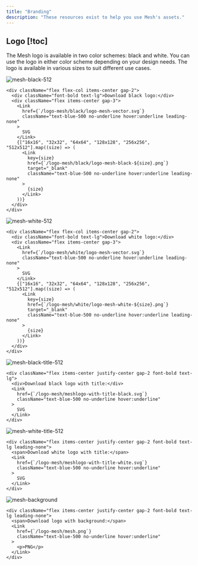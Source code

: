 ```yaml
---
title: "Branding"
description: "These resources exist to help you use Mesh's assets."
---
```


## Logo [!toc]

The Mesh logo is available in two color schemes: black and white. You can use the logo in either color scheme depending on your design needs. The logo is available in various sizes to suit different use cases.

<Cards className="mb-16 mt-10">
  <Card>
    <Image
      src="/logo-mesh/black/logo-mesh-black-512x512.png"
      width={500}
      height={250}
      alt="mesh-black-512"
      className="bg-white rounded"
    />

    <div className="flex flex-col items-center gap-2">
      <div className="font-bold text-lg">Download black logo:</div>
      <div className="flex items-center gap-3">
        <Link
          href={`/logo-mesh/black/logo-mesh-vector.svg`}
          className="text-blue-500 no-underline hover:underline leading-none"
        >
          SVG
        </Link>
        {["16x16", "32x32", "64x64", "128x128", "256x256", "512x512"].map((size) => (
          <Link
            key={size}
            href={`/logo-mesh/black/logo-mesh-black-${size}.png`}
            target="_blank"
            className="text-blue-500 no-underline hover:underline leading-none"
          >
            {size}
          </Link>
        ))}
      </div>
    </div>
  </Card>

  <Card>
    <Image
      src="/logo-mesh/white/logo-mesh-white-512x512.png"
      width={500}
      height={250}
      alt="mesh-white-512"
      className="bg-black rounded"
    />

    <div className="flex flex-col items-center gap-2">
      <div className="font-bold text-lg">Download white logo:</div>
      <div className="flex items-center gap-3">
        <Link
          href={`/logo-mesh/white/logo-mesh-vector.svg`}
          className="text-blue-500 no-underline hover:underline leading-none"
        >
          SVG
        </Link>
        {["16x16", "32x32", "64x64", "128x128", "256x256", "512x512"].map((size) => (
          <Link
            key={size}
            href={`/logo-mesh/white/logo-mesh-white-${size}.png`}
            target="_blank"
            className="text-blue-500 no-underline hover:underline leading-none"
          >
            {size}
          </Link>
        ))}
      </div>
    </div>
  </Card>
</Cards>

<Cards className="mb-16">
  <Card>
    <Image
      src="/logo-mesh/meshlogo-with-title-black.svg"
      width={500}
      height={250}
      alt="mesh-black-title-512"
      className="bg-white rounded mb-0"
    />

    <div className="flex items-center justify-center gap-2 font-bold text-lg">
      <div>Download black logo with title:</div>
      <Link
        href={`/logo-mesh/meshlogo-with-title-black.svg`}
        className="text-blue-500 no-underline hover:underline"
      >
        SVG
      </Link>
    </div>
  </Card>

  <Card>
    <Image
      src="/logo-mesh/meshlogo-with-title-white.svg"
      width={500}
      height={250}
      alt="mesh-white-title-512"
      className="bg-black rounded mb-0"
    />

    <div className="flex items-center justify-center gap-2 font-bold text-lg leading-none">
      <span>Download white logo with title:</span>
      <Link
        href={`/logo-mesh/meshlogo-with-title-white.svg`}
        className="text-blue-500 no-underline hover:underline"
      >
        SVG
      </Link>
    </div>
  </Card>
</Cards>


<Cards>
  <Card>
    <Image
      src="/logo-mesh/mesh.png"
      width={500}
      height={250}
      alt="mesh-background"
      className="rounded mb-0"
    />

    <div className="flex items-center justify-center gap-2 font-bold text-lg leading-none">
      <span>Download logo with background:</span>
      <Link
        href={`/logo-mesh/mesh.png`}
        className="text-blue-500 no-underline hover:underline"
      >
        <p>PNG</p>
      </Link>
    </div>
  </Card>
</Cards>